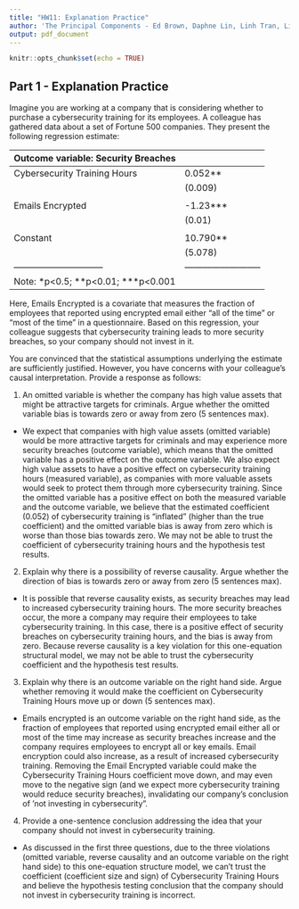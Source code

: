 ---
title: "HW11: Explanation Practice"
author: 'The Principal Components - Ed Brown, Daphne Lin, Linh Tran, Lisa Wu '
output: pdf_document
---

```{r setup, include=FALSE}
knitr::opts_chunk$set(echo = TRUE)
```

## Part 1 - Explanation Practice

Imagine you are working at a company that is considering whether to purchase a cybersecurity training for its employees. A colleague has gathered data about a set of Fortune 500 companies. They present the following regression estimate:


|  Outcome variable: Security Breaches                    |
|------------------------------|--------------------------|
| Cybersecurity Training Hours |            0.052**       |    
|                              |            (0.009)       | 
|                              |                          |
| Emails Encrypted             |           -1.23***       |
|                              |            (0.01)        |
|                              |                          |
| Constant                     |           10.790**       |
|                              |            (5.078)       | 
|------------------------------|--------------------------|
|Note:    \*p<0.5; \*\*p<0.01; \*\*\*p<0.001              |

Here, Emails Encrypted is a covariate that measures the fraction of employees that reported using encrypted email either "all of the time" or "most of the time" in a questionnaire. Based on this regression, your colleague suggests that cybersecurity training leads to more security breaches, so your company should not invest in it.

You are convinced that the statistical assumptions underlying the estimate are sufficiently justified. However, you have concerns with your colleague's causal interpretation. Provide a response as follows:

1.  An omitted variable is whether the company has high value assets that might be attractive targets for criminals. Argue whether the omitted variable bias is towards zero or away from zero (5 sentences max).

-   We expect that companies with high value assets (omitted variable) would be more attractive targets for criminals and may experience more security breaches (outcome variable), which means that the omitted variable has a positive effect on the outcome variable. We also expect high value assets to have a positive effect on cybersecurity training hours (measured variable), as companies with more valuable assets would seek to protect them through more cybersecurity training. Since the omitted variable has a positive effect on both the measured variable and the outcome variable, we believe that the estimated coefficient (0.052) of cybersecurity training is "inflated" (higher than the true coefficient) and the omitted variable bias is away from zero which is worse than those bias towards zero. We may not be able to trust the coefficient of cybersecurity training hours and the hypothesis test results.

2.  Explain why there is a possibility of reverse causality. Argue whether the direction of bias is towards zero or away from zero (5 sentences max).

-   It is possible that reverse causality exists, as security breaches may lead to increased cybersecurity training hours. The more security breaches occur, the more a company may require their employees to take cybersecurity training. In this case, there is a positive effect of security breaches on cybersecurity training hours, and the bias is away from zero. Because reverse causality is a key violation for this one-equation structural model, we may not be able to trust the cybersecurity coefficient and the hypothesis test results.

3.  Explain why there is an outcome variable on the right hand side. Argue whether removing it would make the coefficient on Cybersecurity Training Hours move up or down (5 sentences max).

-   Emails encrypted is an outcome variable on the right hand side, as the fraction of employees that reported using encrypted email either all or most of the time may increase as security breaches increase and the company requires employees to encrypt all or key emails. Email encryption could also increase, as a result of increased cybersecurity training. Removing the Email Encrypted variable could make the Cybersecurity Training Hours coefficient move down, and may even move to the negative sign (and we expect more cybersecurity training would reduce security breaches), invalidating our company's conclusion of 'not investing in cybersecurity".

4.  Provide a one-sentence conclusion addressing the idea that your company should not invest in cybersecurity training.

-   As discussed in the first three questions, due to the three violations (omitted variable, reverse causality and an outcome variable on the right hand side) to this one-equation structure model, we can’t trust the coefficient (coefficient size and sign) of Cybersecurity Training Hours and believe the hypothesis testing conclusion that the company should not invest in cybersecurity training is incorrect.